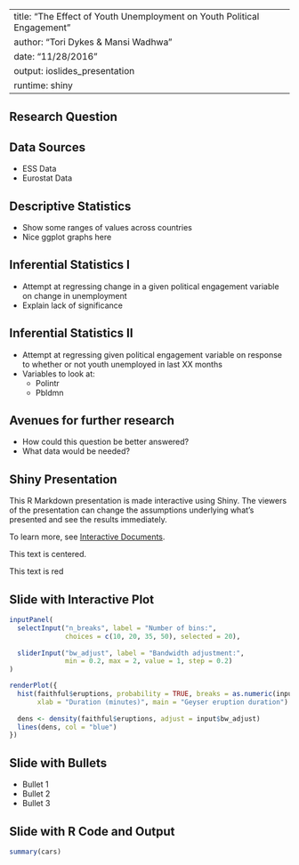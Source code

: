 
---
title: "The Effect of Youth Unemployment on Youth Political Engagement"
author: "Tori Dykes & Mansi Wadhwa"
date: "11/28/2016"
output: ioslides_presentation
runtime: shiny
---

## Research Question

## Data Sources

- ESS Data
- Eurostat Data

## Descriptive Statistics

- Show some ranges of values across countries
- Nice ggplot graphs here

## Inferential Statistics I

- Attempt at regressing change in a given political engagement variable on change in unemployment
- Explain lack of significance

## Inferential Statistics II

- Attempt at regressing given political engagement variable on response to whether or not youth unemployed in last XX months
- Variables to look at:
  - Polintr
  - Pbldmn

## Avenues for further research

- How could this question be better answered?
- What data would be needed?

## Shiny Presentation

This R Markdown presentation is made interactive using Shiny. The viewers of the presentation can change the assumptions underlying what's presented and see the results immediately. 

To learn more, see [Interactive Documents](http://rmarkdown.rstudio.com/authoring_shiny.html).

<div class="centered">
This text is centered.
</div>


<div class="red2">
This text is red
</div>

## Slide with Interactive Plot

```r
inputPanel(
  selectInput("n_breaks", label = "Number of bins:",
              choices = c(10, 20, 35, 50), selected = 20),
  
  sliderInput("bw_adjust", label = "Bandwidth adjustment:",
              min = 0.2, max = 2, value = 1, step = 0.2)
)

renderPlot({
  hist(faithful$eruptions, probability = TRUE, breaks = as.numeric(input$n_breaks),
       xlab = "Duration (minutes)", main = "Geyser eruption duration")
  
  dens <- density(faithful$eruptions, adjust = input$bw_adjust)
  lines(dens, col = "blue")
})
```

## Slide with Bullets

- Bullet 1
- Bullet 2
- Bullet 3

## Slide with R Code and Output

```r
summary(cars)
```


